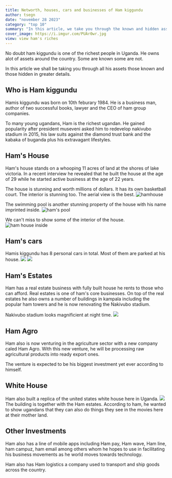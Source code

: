 ```yaml
---
title: Networth, houses, cars and businesses of Ham kiggundu
author: tsegn
date: "november 28 2023"
category: "top 10"
summary: "In this article, we take you through the known and hidden assets of ugandan tycon ham kiggundu"
cover_image: https://i.imgur.com/PUAr0wr.jpg
view: view ham's riches
---
```


No doubt ham kiggundu is one of the richest people in Uganda. He owns alot of assets around the country. Some are known some are not.

In this article we shall be taking you through all his assets those known and those hidden in greater details.

<AdsComponent />

## Who is Ham kiggundu

Hamis kiggundu was born on 10th feburary 1984. He is a business man, author of two successful books, lawyer and the CEO of ham group companies.

To many young ugandans, Ham is the richest ugandan. He gained popularity after president museveni asked him to redevelop nakivubo stadium in 2015, his law suits against the diamond trust bank and the kabaka of buganda plus his extravagant lifestyles.

## Ham's House

Ham's house stands on a whooping 11 acres of land at the shores of lake victoria. In a recent interview he revealed that he built the house at the age of 29 while he started active business at the age of 22 years.

<AdsComponent />

The house is stunning and worth millions of dollars. It has its own basketball court. The interior is stunning too. The aerial view is the best.
![hamhouse](https://i.imgur.com/yorTzVn.jpg)

The swimming pool is another stunning property of the house with his name imprinted inside.
![ham's pool](https://i.imgur.com/z2Tux53.jpg)

We can't miss to show some of the interior of the house.
![ham house inside](https://i.imgur.com/XclgEo3.jpg)

## Ham's cars

Hamis kiggundu has 8 personal cars in total. Most of them are parked at his house.
![](https://i.imgur.com/M8yKzvM.jpg)
![](https://i.imgur.com/9m1mP9a.jpg)

## Ham's Estates

Ham has a real estate business with fully built house he rents to those who can afford. Real estates is one of ham's core businesses. On top of the real estates he also owns a number of buildings in kampala including the popular ham towers and he is now renovating the Nakivubo stadium.

<AdsComponent />

Nakivubo stadium looks magnificient at night time.
![](https://i.imgur.com/Fsvgjyk.jpg)

## Ham Agro

Ham also is now venturing in the agriculture sector with a new company caled Ham Agro. With this new venture, he will be processing raw agricultural products into ready export ones.

The venture is expected to be his biggest investment yet ever according to himself.

## White House

Ham also built a replica of the united states white house here in Uganda.
![](https://i.imgur.com/srvCxq0.jpg)
The building is together with the Ham estates. According to ham, he wanted to show ugandans that they can also do things they see in the movies here at their mother land.

## Other Investments

<AdsComponent />

Ham also has a line of mobile apps including Ham pay, Ham wave, Ham line, ham campuz, ham email among others whom he hopes to use in facilitating his business movements as he world moves towards technology.

Ham also has Ham logistics a company used to transport and ship goods across the country.
